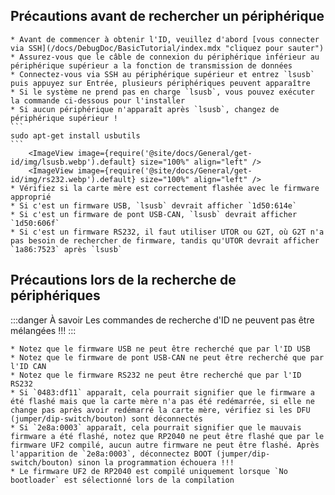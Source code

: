 ## Précautions avant de rechercher un périphérique

    * Avant de commencer à obtenir l'ID, veuillez d'abord [vous connecter via SSH](/docs/DebugDoc/BasicTutorial/index.mdx "cliquez pour sauter")
    * Assurez-vous que le câble de connexion du périphérique inférieur au périphérique supérieur a la fonction de transmission de données
    * Connectez-vous via SSH au périphérique supérieur et entrez `lsusb` puis appuyez sur Entrée, plusieurs périphériques peuvent apparaître
    * Si le système ne prend pas en charge `lsusb`, vous pouvez exécuter la commande ci-dessous pour l'installer
    * Si aucun périphérique n'apparaît après `lsusb`, changez de périphérique supérieur !
    ```
    sudo apt-get install usbutils
    ```
        <ImageView image={require('@site/docs/General/get-id/img/lsusb.webp').default} size="100%" align="left" />
        <ImageView image={require('@site/docs/General/get-id/img/rs232.webp').default} size="100%" align="left" />
    * Vérifiez si la carte mère est correctement flashée avec le firmware approprié
    * Si c'est un firmware USB, `lsusb` devrait afficher `1d50:614e`
    * Si c'est un firmware de pont USB-CAN, `lsusb` devrait afficher `1d50:606f`
    * Si c'est un firmware RS232, il faut utiliser UTOR ou G2T, où G2T n'a pas besoin de rechercher de firmware, tandis qu'UTOR devrait afficher `1a86:7523` après `lsusb`

## Précautions lors de la recherche de périphériques

:::danger À savoir
Les commandes de recherche d'ID ne peuvent pas être mélangées !!!
:::

    * Notez que le firmware USB ne peut être recherché que par l'ID USB
    * Notez que le firmware de pont USB-CAN ne peut être recherché que par l'ID CAN
    * Notez que le firmware RS232 ne peut être recherché que par l'ID RS232
    * Si `0483:df11` apparaît, cela pourrait signifier que le firmware a été flashé mais que la carte mère n'a pas été redémarrée, si elle ne change pas après avoir redémarré la carte mère, vérifiez si les DFU (jumper/dip-switch/bouton) sont déconnectés
    * Si `2e8a:0003` apparaît, cela pourrait signifier que le mauvais firmware a été flashé, notez que RP2040 ne peut être flashé que par le firmware UF2 compilé, aucun autre firmware ne peut être flashé. Après l'apparition de `2e8a:0003`, déconnectez BOOT (jumper/dip-switch/bouton) sinon la programmation échouera !!!
    * Le firmware UF2 de RP2040 est compilé uniquement lorsque `No bootloader` est sélectionné lors de la compilation

